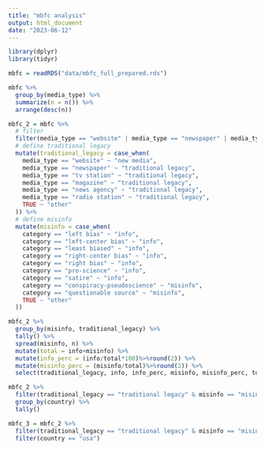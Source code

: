 ---
title: "mbfc analysis"
output: html_document
date: "2023-06-12"
---

```{r}
library(dplyr)
library(tidyr)
```


```{r}
mbfc = readRDS("data/mbfc_full_prepared.rds")
```

```{r}
mbfc %>%
  group_by(media_type) %>%
  summarize(n = n()) %>%
  arrange(desc(n))
```

```{r}
mbfc_2 = mbfc %>%
  # filter
  filter(media_type == "website" | media_type == "newspaper" | media_type == "tv station" | media_type == "magazine" | media_type == "news agency" | media_type == "radio station") %>%
  # define traditional legacy
  mutate(traditional_legacy = case_when(
    media_type == "website" ~ "new media",
    media_type == "newspaper" ~ "traditional legacy",
    media_type == "tv station" ~ "traditional legacy",
    media_type == "magazine" ~ "traditional legacy",
    media_type == "news agency" ~ "traditional legacy",
    media_type == "radio station" ~ "traditional legacy",
    TRUE ~ "other"
  )) %>%
  # define misinfo 
  mutate(misinfo = case_when(
    category == "left bias" ~ "info",
    category == "left-center bias" ~ "info",
    category == "least biased" ~ "info",
    category == "right-center bias" ~ "info",
    category == "right bias" ~ "info",
    category == "pro-science" ~ "info",
    category == "satire" ~ "info",
    category == "conspiracy-pseudoscience" ~ "misinfo",
    category == "questionable source" ~ "misinfo",
    TRUE ~ "other"
  ))

mbfc_2 %>%
  group_by(misinfo, traditional_legacy) %>%
  tally() %>%
  spread(misinfo, n) %>%
  mutate(total = info+misinfo) %>%
  mutate(info_perc = (info/total*100)%>%round(2)) %>%
  mutate(misinfo_perc = (misinfo/total)%>%round(2)) %>%
  select(traditional_legacy, info, info_perc, misinfo, misinfo_perc, total)
```

```{r}
mbfc_2 %>%
  filter(traditional_legacy == "traditional legacy" & misinfo == "misinfo") %>%
  group_by(country) %>%
  tally()
```

```{r}
mbfc_3 = mbfc_2 %>%
  filter(traditional_legacy == "traditional legacy" & misinfo == "misinfo") %>%
  filter(country == "usa")
```

